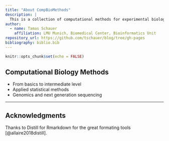 ```yaml
---
title: "About CompBioMethods"
description: |
  This is a collection of computational methods for experimental biology
author:
  - name: Tamas Schauer 
    affiliation: LMU Munich, Biomedical Center, Bioinformatics Unit
repository_url: https://github.com/tschauer/blog/tree/gh-pages
bibliography: biblio.bib
---
```


```r
knitr::opts_chunk$set(echo = FALSE)
```


## Computational Biology Methods

* From basics to intermediate level
* Applied statistical methods
* Genomics and next generation sequencing

---

## Acknowledgments

Thanks to Distill for Rmarkdown for the great formating tools [@allaire2018distill].

